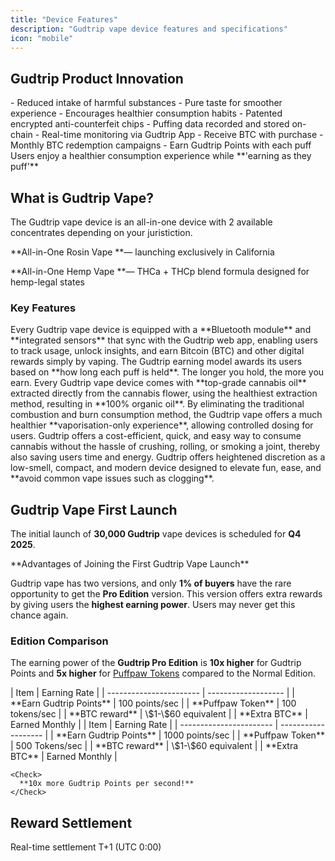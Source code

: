 ```yaml
---
title: "Device Features"
description: "Gudtrip vape device features and specifications"
icon: "mobile"
---
```


## Gudtrip Product Innovation

<CardGroup cols={3}>
  <Card title="Combustion-free Vaporization" icon="fire-flame-simple">
    - Reduced intake of harmful substances
    - Pure taste for smoother experience
    - Encourages healthier consumption habits
  </Card>
  <Card title="Smart Self-Management" icon="microchip">
    - Patented encrypted anti-counterfeit chips
    - Puffing data recorded and stored on-chain
    - Real-time monitoring via Gudtrip App
  </Card>
  <Card title="Crypto & Loyalty Incentives" icon="bitcoin">
    - Receive BTC with purchase
    - Monthly BTC redemption campaigns
    - Earn Gudtrip Points with each puff
  </Card>
</CardGroup>

<Tip>
  Users enjoy a healthier consumption experience while **'earning as they puff'**
</Tip>

## What is Gudtrip Vape?

The Gudtrip vape device is an all-in-one device with 2 available concentrates depending on your juristiction. 

**All-in-One Rosin Vape **— launching exclusively in California

**All-in-One Hemp Vape **— THCa + THCp blend formula designed for hemp-legal states

### Key Features

<AccordionGroup>
  <Accordion title="Connectivity & Tracking" icon="bluetooth">
    Every Gudtrip vape device is equipped with a **Bluetooth module** and **integrated sensors** that sync with the Gudtrip web app, enabling users to track usage, unlock insights, and earn Bitcoin (BTC) and other digital rewards simply by vaping.
  </Accordion>
  <Accordion title="Earning Model" icon="coins">
    The Gudtrip earning model awards its users based on **how long each puff is held**. The longer you hold, the more you earn.
  </Accordion>
  <Accordion title="Organic Essence" icon="leaf">
    Every Gudtrip vape device comes with **top-grade cannabis oil** extracted directly from the cannabis flower, using the healthiest extraction method, resulting in **100% organic oil**.
  </Accordion>
  <Accordion title="Improved Health" icon="heart-pulse">
    By eliminating the traditional combustion and burn consumption method, the Gudtrip vape offers a much healthier **vaporisation-only experience**, allowing controlled dosing for users.
  </Accordion>
  <Accordion title="Stylish Efficiency" icon="bolt">
    Gudtrip offers a cost-efficient, quick, and easy way to consume cannabis without the hassle of crushing, rolling, or smoking a joint, thereby also saving users time and energy.
  </Accordion>
  <Accordion title="User Experience" icon="star">
    Gudtrip offers heightened discretion as a low-smell, compact, and modern device designed to elevate fun, ease, and **avoid common vape issues such as clogging**.
  </Accordion>
</AccordionGroup>

## Gudtrip Vape First Launch

The initial launch of **30,000 Gudtrip** vape devices is scheduled for **Q4 2025**.

<Warning>
  **Advantages of Joining the First Gudtrip Vape Launch**

  Gudtrip vape has two versions, and only **1% of buyers** have the rare opportunity to get the **Pro Edition** version. This version offers extra rewards by giving users the **highest earning power**. Users may never get this chance again.
</Warning>

### Edition Comparison

The earning power of the **Gudtrip Pro Edition** is **10x higher** for Gudtrip Points and **5x higher** for [Puffpaw Tokens](https://puffpaw.foundation) compared to the Normal Edition.

<Tabs>
  <Tab title="Normal Edition">
    | Item                    | Earning Rate        |
    | ----------------------- | ------------------- |
    | **Earn Gudtrip Points** | 100 points/sec      |
    | **Puffpaw Token**       | 100 tokens/sec      |
    | **BTC reward**          | \$1-\$60 equivalent |
    | **Extra BTC**           | Earned Monthly      |
  </Tab>
  <Tab title="Pro Edition">
    | Item                    | Earning Rate        |
    | ----------------------- | ------------------- |
    | **Earn Gudtrip Points** | 1000 points/sec     |
    | **Puffpaw Token**       | 500 Tokens/sec      |
    | **BTC reward**          | \$1-\$60 equivalent |
    | **Extra BTC**           | Earned Monthly      |

    <Check>
      **10x more Gudtrip Points per second!**
    </Check>
  </Tab>
</Tabs>

## Reward Settlement

<ParamField body="Gudtrip Points" type="instant">
  Real-time settlement
</ParamField>

<ParamField body="Puffpaw Token" type="daily">
  T+1 (UTC 0:00)
</ParamField>